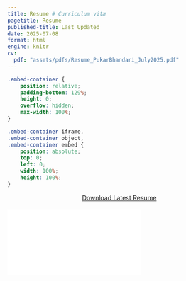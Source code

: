 ```yaml
---
title: Resume # Curriculum vitæ
pagetitle: Resume
published-title: Last Updated
date: 2025-07-08
format: html
engine: knitr
cv:
  pdf: "assets/pdfs/Resume_PukarBhandari_July2025.pdf"
---
```


```css
.embed-container {
    position: relative;
    padding-bottom: 129%;
    height: 0;
    overflow: hidden;
    max-width: 100%;
}

.embed-container iframe,
.embed-container object,
.embed-container embed {
    position: absolute;
    top: 0;
    left: 0;
    width: 100%;
    height: 100%;
}
```

```{=html}
<div style="text-align: center; margin-top: 10px;">
  <a href="assets/pdfs/Resume_PukarBhandari_July2025.pdf" target="_blank" class="btn btn-outline-secondary">Download Latest Resume</a>
</div>

<br>

<div class="embed-container">
  <iframe
  src="assets/pdfs/Resume_PukarBhandari_July2025.pdf"
  style="border: 0.5px"></iframe>
</div>
```

